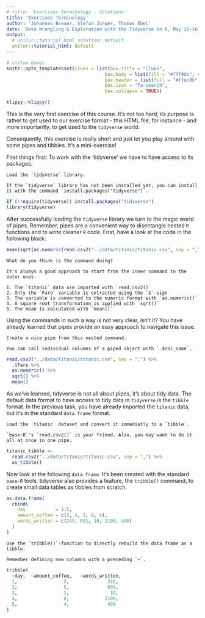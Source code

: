 ```yaml
---
# title: 'Exercises Terminology - Solutions'
title: 'Exercises Terminology'
author: 'Johannes Breuer, Stefan Jünger, Thomas Ebel'
date: 'Data Wrangling & Exploration with the Tidyverse in R, May 15-16, 2019'
output:
  # unilur::tutorial_html_solution: default
  unilur::tutorial_html: default
---
```

  
  ```r
# custom boxes
knitr::opts_template$set(clues = list(box.title = "Clues",
                                      box.body = list(fill = "#fff9dc", colour = "black"),
                                      box.header = list(fill = "#ffec8b", colour = "black"),
                                      box.icon = "fa-search",
                                      box.collapse = TRUE))
```

```r
klippy::klippy()
```

This is the very first exercise of this course. It's not too hard, its purpose is rather to get used to our exercise format - this HTML file, for instance - and more importantly, to get used to the `tidyverse` world.

Consequently, this exercise is really short and just let you play around with some pipes and tibbles. It's a mini-exercise!

First things first: To work with the 'tidyverse' we have to have access to its packages.

```block
Load the `tidyverse` library.
```

```block
If the `tidyverse` library has not been installed yet, you can install it with the command `install.packages("tidyverse")`.
```

```r
if (!require(tidyverse)) install.packages("tidyverse")
library(tidyverse)
```

After successfully loading the `tidyverse` library we turn to the magic world of pipes. Remember, pipes are a convenient way to disentangle nested `R` functions and to write cleaner `R` code. First, have a look at the code in the following block:

```r
mean(sqrt(as.numeric(read.csv2("../data/titanic/titanic.csv", sep = ",")$Fare)))
```

```block
What do you think is the command doing?
```

```block
It's always a good approach to start from the inner command to the outer ones.
```

```block
1. The `titanic` data are imported with `read.csv2()`
2. Only the `Fare` variable is extracted using the `$`-sign
3. The variable is converted to the numeric format with `as.numeric()`
4. A square root transformation is applied with `sqrt()`
5. The mean is calculated with `mean()`
```

Using the commands in such a way is not very clear, isn't it? You have already learned that pipes provide an easy approach to navigate this issue.

```block
Create a nice pipe from this nested command.
```

```block
You can call individual columns of a piped object with `.$col_name`.
```

```r
read.csv2("../data/titanic/titanic.csv", sep = ",") %>% 
  .$Fare %>% 
  as.numeric() %>% 
  sqrt() %>% 
  mean()
```

As we've learned, tidyverse is not all about pipes, it's about tidy data. The default data format to have access to tidy data in `tidyverse` is the `tibble` format. In the previous task, you have already imported the `titanic` data, but it's in the standard `data.frame` format.

```block
Load the `titanic` dataset and convert it immediatly to a `tibble`. 
```

```block
`base-R`'s `read.csv2()` is your friend. Also, you may want to do it all at once in one pipe.
```

```r
titanic_tibble <-
  read.csv2("../data/titanic/titanic.csv", sep = ",") %>% 
  as_tibble()
```

Now look at the following `data.frame`. It's been created with the standard `base-R` tools. tidyverse also provides a feature, the `tribble()` command, to create small data tables as tibbles from scratch.


```r
as.data.frame(
  cbind(
    day           = 1:5,
    amount_coffee = c(2, 5, 1, 8, 4),
    words_written = c(245, 691, 10, 2100, 490)
  )
)
```


```block
Use the `tribble()`-function to directly rebuild the data frame as a tibble.
```

```block
Remember defining new columns with a preceding `~`. 
```

```r
tribble(
  ~day,  ~amount_coffee,   ~words_written, 
  1,                 2,              245,
  2,                 5,              691,
  3,                 1,               10,
  4,                 8,             2100,
  5,                 4,              490
)
```



